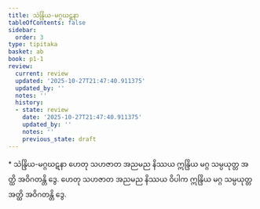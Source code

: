 ```yaml
---
title: သဲန္ဒြိယ-မဂ္ဂဃဋနာ
tableOfContents: false
sidebar:
  order: 3
type: tipitaka
basket: ab
book: p1-1
review:
  current: review
  updated: '2025-10-27T21:47:40.911375'
  updated_by: ''
  notes: ''
  history:
  - state: review
    date: '2025-10-27T21:47:40.911375'
    updated_by: ''
    notes: ''
    previous_state: draft
---
```



<ReviewStatus review={frontmatter.review} showDetails={true} />

<HypothesisAnnotation frontmatter={frontmatter} />

<DynamicBreadcrumb />

<Paragraph type="center" book="p1-1">
* သဲန္ဒြိယ-မဂ္ဂဃဋနာ
</Paragraph>

<Division number="64" book="p1-1" e="ch" v="36" p="322">

<Paragraph number="1952" book="p1-1">
ဟေတု သဟဇာတ အညမည နိဿယ ဣန္ဒြိယ မဂ္ဂ သမ္ပယုတ္တ အတ္ထိ အဝိဂတန္တိ ဒွေ. ဟေတု သဟဇာတ အညမည နိဿယ ဝိပါက ဣန္ဒြိယ မဂ္ဂ သမ္ပယုတ္တ အတ္ထိ အဝိဂတန္တိ ဒွေ.
</Paragraph>
</Division>